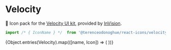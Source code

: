 
<Meta title="Icons/Velocity" />

# Velocity

🚙 Icon pack for the [Velocity UI kit](?path=/docs/components-velocity--button), provided by [InVision](https://www.invisionapp.com/inside-design/design-resources/design-system-dashboard-ui-kit/).

```javascript
import /* { IconName } */  from '@terenceodonoghue/react-icons/velocity';
```

<IconGallery>
  {Object.entries(Velocity).map(([name, Icon]) => (
    <IconItem name={name}>
      <Icon />
    </IconItem>
  ))}
</IconGallery>

